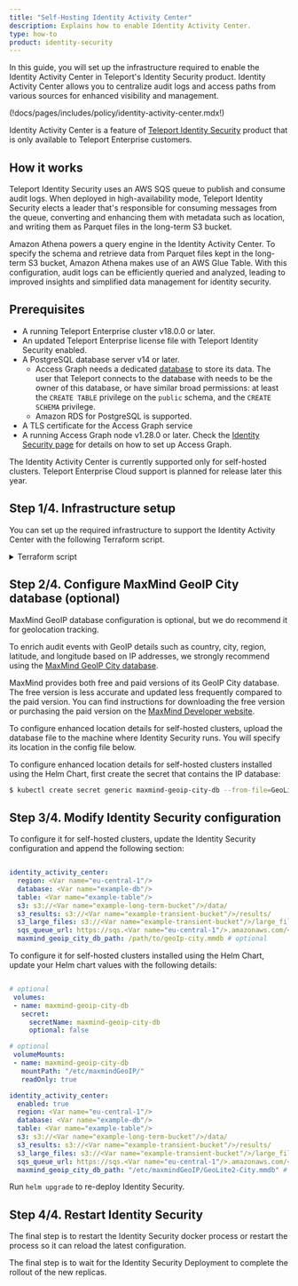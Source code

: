```yaml
---
title: "Self-Hosting Identity Activity Center"
description: Explains how to enable Identity Activity Center.
type: how-to
product: identity-security
---
```


In this guide, you will set up the infrastructure required
to enable the Identity Activity Center in Teleport's Identity Security product.
Identity Activity Center allows you to centralize audit logs and access paths from various sources
for enhanced visibility and management.

(!docs/pages/includes/policy/identity-activity-center.mdx!)

Identity Activity Center is a feature of [Teleport Identity Security](https://goteleport.com/platform/identity-security/)
product that is only available to Teleport Enterprise customers.

## How it works

Teleport Identity Security uses an AWS SQS queue to publish and consume audit logs.
When deployed in high-availability mode, Teleport Identity Security elects a leader
that's responsible for consuming messages from the queue, converting and enhancing
them with metadata such as location, and writing them as Parquet files in the
long-term S3 bucket.

Amazon Athena powers a query engine in the Identity Activity Center. To specify
the schema and retrieve data from Parquet files kept in the long-term S3 bucket,
Amazon Athena makes use of an AWS Glue Table. With this configuration, audit
logs can be efficiently queried and analyzed, leading to improved insights and
simplified data management for identity security.

## Prerequisites
- A running Teleport Enterprise cluster v18.0.0 or later.
- An updated Teleport Enterprise license file with Teleport Identity Security enabled.
- A PostgreSQL database server v14 or later.
  - Access Graph needs a dedicated [database](https://www.postgresql.org/docs/current/sql-createdatabase.html) to store its data.
    The user that Teleport connects to the database with needs to be the owner of this database, or have similar broad permissions:
    at least the `CREATE TABLE` privilege on the `public` schema, and the `CREATE SCHEMA` privilege.
  - Amazon RDS for PostgreSQL is supported.
- A TLS certificate for the Access Graph service
- A running Access Graph node v1.28.0 or later.
  Check the [Identity Security page](../teleport-policy.mdx) for details on
  how to set up Access Graph.


<Admonition type="note">

The Identity Activity Center is currently supported only for self-hosted clusters.
Teleport Enterprise Cloud support is planned for release later this year.

</Admonition>

## Step 1/4. Infrastructure setup

You can set up the required infrastructure to support the Identity Activity Center with the
following Terraform script.

<details>
<summary>Terraform script</summary>

Below is a list of the required variables along with their descriptions,
which are necessary for the Terraform script to execute.

- <Var name="eu-central-1"/> is the name of the region where infrastructure should be created.
- <Var name="example-sqs-queue"/> is the name of the AWS SQS queue.
- <Var name="example-sqs-dlq"/> is the name of the AWS SQS dead-letter queue.
- <Var name="example-kms-key"/> is the name of the AWS KMS encryption key used to encrypt S3 bucket files and SQS messages.
- <Var name="example-long-term-bucket"/> is the long-term S3 bucket used to store the events.
- <Var name="example-transient-bucket"/> is the transient S3 bucket used to store temporary files such as query results and large files.
- <Var name="example-db"/> is the name of the AWS Glue database.
- <Var name="example-table"/> is the name of the AWS Glue table.
- <Var name="example-workgroup"/> is the name of the Amazon Athena Workgroup.
- <Var name="aws-account-id"/> is the AWS account id.

Define the variables using the script below or configure them in your
Teleport IaC script.

```bash
cat > variables.auto.tfvars << EOF
aws_region                = "<Var name="eu-central-1"/>"
iac_sqs_queue_name        = "<Var name="example-sqs-queue"/>"
iac_sqs_dlq_name          = "<Var name="example-sqs-dlq"/>"
iac_kms_key_alias         = "<Var name="example-kms-key"/>"
iac_long_term_bucket_name = "<Var name="example-long-term-bucket"/>"
iac_transient_bucket_name = "<Var name="example-transient-bucket"/>"
iac_database_name         = "<Var name="example-db"/>"
iac_table_name            = "<Var name="example-table"/>"
iac_workgroup             = "<Var name="example-workgroup"/>"
EOF
```

Execute the following Terraform script to create the required infrastructure.

### `variables.tf`

`variables.tf` file includes the description of the required Terraform variables.

```hcl
(!examples/identity-activity-center/variables.tf!)
```

### `identity_activity_center.tf`

`identity_activity_center.tf` file includes the declaration of every resource
that Terraform will create and manage. This includes AWS KMS keys, AWS S3 Buckets
for transient and long-term storage, and AWS Glue table and database.

```hcl
(!examples/identity-activity-center/identity_activity_center.tf!)
```

### `policy.tf`

`policy.tf` includes the declaration of the AWS IAM policy that must
be attached to the AWS identity that the Identity Security service runs as,
enabling it to access the resources and execute queries.

```hcl
(!examples/identity-activity-center/policy.tf!)
```

The Terraform script will output two variables:

- `identity_activity_center_iam_policy`: AWS IAM policy required for Identity Security to connect to AWS resources. Attach the policy to the Identity Security AWS IAM role.
- `identity_activity_center_yaml`: YAML configuration to append to the Identity Security configuration or Helm chart values.

</details>

## Step 2/4. Configure MaxMind GeoIP City database (optional)

<Admonition type="note">

MaxMind GeoIP database configuration is optional, but we do recommend it for geolocation tracking.

</Admonition>


To enrich audit events with GeoIP details such as country, city, region, latitude,
and longitude based on IP addresses, we strongly recommend using the
[MaxMind GeoIP City database](https://www.maxmind.com/en/geoip-databases).

MaxMind provides both free and paid versions of its GeoIP City database.
The free version is less accurate and updated less frequently compared to
the paid version. You can find instructions for downloading the free
version or purchasing the paid version on the
[MaxMind Developer website](https://dev.maxmind.com/geoip/geolite2-free-geolocation-data/).

<Tabs>
<TabItem label="Self-hosted cluster" >

To configure enhanced location details for self-hosted clusters, upload the database file to the machine where
Identity Security runs. You will specify its location in the config file below.

</TabItem>

<TabItem label="Self-hosted cluster using Helm Chart">

To configure enhanced location details for self-hosted clusters installed using the Helm Chart, first create
the secret that contains the IP database:

```bash
$ kubectl create secret generic maxmind-geoip-city-db --from-file=GeoLite2-City.mmdb

```
</TabItem>
</Tabs>


## Step 3/4. Modify Identity Security configuration

<Tabs>
<TabItem label="Self-hosted cluster" >

To configure it for self-hosted clusters, update the Identity Security configuration and
append the following section:

```yaml

identity_activity_center:
  region: <Var name="eu-central-1"/>
  database: <Var name="example-db"/>
  table: <Var name="example-table"/>
  s3: s3://<Var name="example-long-term-bucket"/>/data/
  s3_results: s3://<Var name="example-transient-bucket"/>/results/
  s3_large_files: s3://<Var name="example-transient-bucket"/>/large_files
  sqs_queue_url: https://sqs.<Var name="eu-central-1"/>.amazonaws.com/<Var name="aws-account-id"/>/<Var name="example-sqs-queue"/>
  maxmind_geoip_city_db_path: /path/to/geoIp-city.mmdb # optional

```

</TabItem>

<TabItem label="Self-hosted cluster using Helm Chart">

To configure it for self-hosted clusters installed using the Helm Chart, update your
Helm chart values with the following details:

```yaml

# optional
 volumes:
 - name: maxmind-geoip-city-db
   secret:
     secretName: maxmind-geoip-city-db
     optional: false

# optional
 volumeMounts:
 - name: maxmind-geoip-city-db
   mountPath: "/etc/maxmindGeoIP/"
   readOnly: true

identity_activity_center:
  enabled: true
  region: <Var name="eu-central-1"/>
  database: <Var name="example-db"/>
  table: <Var name="example-table"/>
  s3: s3://<Var name="example-long-term-bucket"/>/data/
  s3_results: s3://<Var name="example-transient-bucket"/>/results/
  s3_large_files: s3://<Var name="example-transient-bucket"/>/large_files
  sqs_queue_url: https://sqs.<Var name="eu-central-1"/>.amazonaws.com/<Var name="aws-account-id"/>/<Var name="example-sqs-queue"/>
  maxmind_geoip_city_db_path: "/etc/maxmindGeoIP/GeoLite2-City.mmdb" # optional
```

Run `helm upgrade` to re-deploy Identity Security.

</TabItem>
</Tabs>


## Step 4/4. Restart Identity Security

<Tabs>
<TabItem label="Self-hosted cluster" >

The final step is to restart the Identity Security docker process or restart the process
so it can reload the latest configuration.

</TabItem>

<TabItem label="Self-hosted cluster using Helm Chart">

The final step is to wait for the Identity Security Deployment to complete the rollout
of the new replicas.

</TabItem>
</Tabs>
